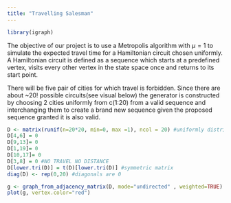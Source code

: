 ```yaml
---
title: "Travelling Salesman"
---
```


```r
library(igraph)

```
The objective of our project is to use a Metropolis algorithm with $\mu=1$ to simulate the expected travel time for a Hamiltonian circuit chosen uniformly. A Hamiltonian circuit is defined as a sequence which starts at a predefined vertex, visits every other vertex in the state space once and returns to its start point.


There will be five pair of cities for which travel is forbidden. Since there are about ~$20!$ possible circuits(see visual below) the generator is constructed by choosing 2 cities uniformly from c(1:20) from a valid sequence and interchanging them to create a brand new sequence given the proposed sequence granted it is also valid.  
```r
D <- matrix(runif(n=20*20, min=0, max =1), ncol = 20) #uniformly distributed distance matrix
D[4,6] = 0
D[9,13]= 0
D[1,19]= 0 
D[10,17]= 0  
D[3,8] = 0 #NO TRAVEL NO DISTANCE
D[lower.tri(D)] = t(D)[lower.tri(D)] #symmetric matrix
diag(D) <- rep(0,20) #diagonals are 0

g <- graph_from_adjacency_matrix(D, mode="undirected" , weighted=TRUE)
plot(g, vertex.color="red")

```

